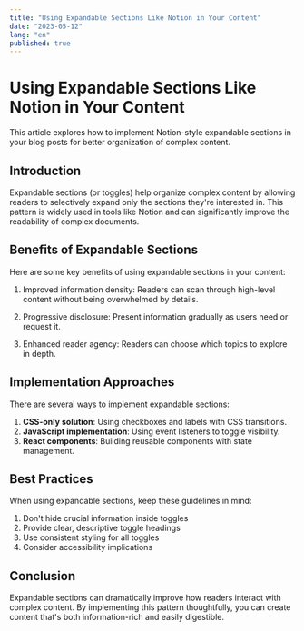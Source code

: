```yaml
---
title: "Using Expandable Sections Like Notion in Your Content"
date: "2023-05-12"
lang: "en"
published: true
---
```


# Using Expandable Sections Like Notion in Your Content

This article explores how to implement Notion-style expandable sections in your blog posts for better organization of complex content.

## Introduction

Expandable sections (or toggles) help organize complex content by allowing readers to selectively expand only the sections they're interested in. This pattern is widely used in tools like Notion and can significantly improve the readability of complex documents.

## Benefits of Expandable Sections

Here are some key benefits of using expandable sections in your content:

1. <Term id="information-density" definition="The ability to pack more information into a smaller visual space, reducing cognitive load.">Improved information density</Term>: Readers can scan through high-level content without being overwhelmed by details.

2. <Term id="progressive-disclosure" definition="A design technique that sequences information and actions across several screens to avoid overwhelming users.">Progressive disclosure</Term>: Present information gradually as users need or request it.

3. <Term id="reader-agency" definition="Giving readers control over their experience, allowing them to choose what content to engage with.">Enhanced reader agency</Term>: Readers can choose which topics to explore in depth.

## Implementation Approaches

There are several ways to implement expandable sections:

1. **CSS-only solution**: Using checkboxes and labels with CSS transitions.
2. **JavaScript implementation**: Using event listeners to toggle visibility.
3. **React components**: Building reusable components with state management.

## Best Practices

When using expandable sections, keep these guidelines in mind:

1. Don't hide crucial information inside toggles
2. Provide clear, descriptive toggle headings
3. Use consistent styling for all toggles
4. Consider accessibility implications

## Conclusion

Expandable sections can dramatically improve how readers interact with complex content. By implementing this pattern thoughtfully, you can create content that's both information-rich and easily digestible. 